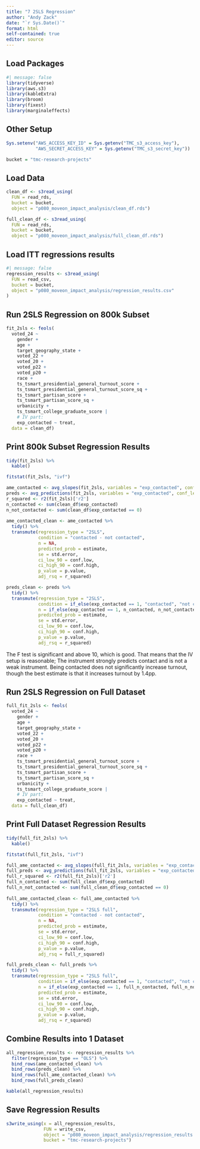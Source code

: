 ```yaml
---
title: "7 2SLS Regression"
author: "Andy Zack"
date: "`r Sys.Date()`"
format: html
self-contained: true
editor: source
---
```


## Load Packages

```r
#| message: false
library(tidyverse)
library(aws.s3)
library(kableExtra)
library(broom)
library(fixest)
library(marginaleffects)
```

## Other Setup

```r
Sys.setenv("AWS_ACCESS_KEY_ID" = Sys.getenv("TMC_s3_access_key"),
           "AWS_SECRET_ACCESS_KEY" = Sys.getenv("TMC_s3_secret_key"))

bucket = "tmc-research-projects"
```

## Load Data

```r
clean_df <- s3read_using(
  FUN = read_rds,
  bucket = bucket,
  object = "p080_moveon_impact_analysis/clean_df.rds")

full_clean_df <- s3read_using(
  FUN = read_rds,
  bucket = bucket,
  object = "p080_moveon_impact_analysis/full_clean_df.rds")
```

## Load ITT regressions results

```r
#| message: false
regression_results <- s3read_using(
  FUN = read_csv,
  bucket = bucket,
  object = "p080_moveon_impact_analysis/regression_results.csv"
)
```

## Run 2SLS Regression on 800k Subset

```r
fit_2sls <- feols(
  voted_24 ~ 
    gender +
    age +
    target_geography_state +
    voted_22 +
    voted_20 +
    voted_p22 +
    voted_p20 +
    race +
    ts_tsmart_presidential_general_turnout_score +
    ts_tsmart_presidential_general_turnout_score_sq +
    ts_tsmart_partisan_score +
    ts_tsmart_partisan_score_sq +
    urbanicity +
    ts_tsmart_college_graduate_score |  
    # IV part: 
    exp_contacted ~ treat,
  data = clean_df)
```

## Print 800k Subset Regression Results

```r
tidy(fit_2sls) %>%
  kable()

fitstat(fit_2sls, "ivf")

ame_contacted <- avg_slopes(fit_2sls, variables = "exp_contacted", conf_level = .9)
preds <- avg_predictions(fit_2sls, variables = "exp_contacted", conf_level = .9)
r_squared <- r2(fit_2sls)['r2']
n_contacted <- sum(clean_df$exp_contacted)
n_not_contacted <- sum(clean_df$exp_contacted == 0)
  
ame_contacted_clean <- ame_contacted %>%
  tidy() %>%
  transmute(regression_type = "2SLS",
            condition = "contacted - not contacted",
            n = NA,
            predicted_prob = estimate,
            se = std.error,
            ci_low_90 = conf.low,
            ci_high_90 = conf.high,
            p_value = p.value,
            adj_rsq = r_squared)

preds_clean <- preds %>%
  tidy() %>%
  transmute(regression_type = "2SLS",
            condition = if_else(exp_contacted == 1, "contacted", "not contacted"),
            n = if_else(exp_contacted == 1, n_contacted, n_not_contacted),
            predicted_prob = estimate,
            se = std.error,
            ci_low_90 = conf.low,
            ci_high_90 = conf.high,
            p_value = p.value,
            adj_rsq = r_squared)
```

The F test is significant and above 10, which is good. That means that the IV setup is reasonable; The instrument strongly predicts contact and is not a weak instrument. Being contacted does not significantly increase turnout, though the best estimate is that it increases turnout by 1.4pp.

## Run 2SLS Regression on Full Dataset

```r
full_fit_2sls <- feols(
  voted_24 ~ 
    gender +
    age +
    target_geography_state +
    voted_22 +
    voted_20 +
    voted_p22 +
    voted_p20 +
    race +
    ts_tsmart_presidential_general_turnout_score +
    ts_tsmart_presidential_general_turnout_score_sq +
    ts_tsmart_partisan_score +
    ts_tsmart_partisan_score_sq +
    urbanicity +
    ts_tsmart_college_graduate_score |  
    # IV part: 
    exp_contacted ~ treat,
  data = full_clean_df)
```

## Print Full Dataset Regression Results

```r
tidy(full_fit_2sls) %>%
  kable()

fitstat(full_fit_2sls, "ivf")

full_ame_contacted <- avg_slopes(full_fit_2sls, variables = "exp_contacted", conf_level = .9)
full_preds <- avg_predictions(full_fit_2sls, variables = "exp_contacted", conf_level = .9)
full_r_squared <- r2(full_fit_2sls)['r2']
full_n_contacted <- sum(full_clean_df$exp_contacted)
full_n_not_contacted <- sum(full_clean_df$exp_contacted == 0)
  
full_ame_contacted_clean <- full_ame_contacted %>%
  tidy() %>%
  transmute(regression_type = "2SLS full",
            condition = "contacted - not contacted",
            n = NA,
            predicted_prob = estimate,
            se = std.error,
            ci_low_90 = conf.low,
            ci_high_90 = conf.high,
            p_value = p.value,
            adj_rsq = full_r_squared)

full_preds_clean <- full_preds %>%
  tidy() %>%
  transmute(regression_type = "2SLS full",
            condition = if_else(exp_contacted == 1, "contacted", "not contacted"),
            n = if_else(exp_contacted == 1, full_n_contacted, full_n_not_contacted),
            predicted_prob = estimate,
            se = std.error,
            ci_low_90 = conf.low,
            ci_high_90 = conf.high,
            p_value = p.value,
            adj_rsq = r_squared)
```

## Combine Results into 1 Dataset

```r
all_regression_results <- regression_results %>%
  filter(regression_type == "OLS") %>%
  bind_rows(ame_contacted_clean) %>%
  bind_rows(preds_clean) %>%
  bind_rows(full_ame_contacted_clean) %>%
  bind_rows(full_preds_clean)

kable(all_regression_results)
```

## Save Regression Results

```r
s3write_using(x = all_regression_results, 
              FUN = write_csv, 
              object = "p080_moveon_impact_analysis/regression_results.csv", 
              bucket = "tmc-research-projects")
```
